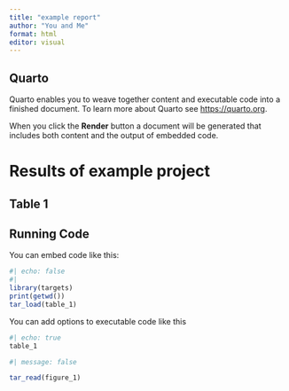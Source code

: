 ```yaml
---
title: "example report"
author: "You and Me"
format: html
editor: visual
---
```


## Quarto

Quarto enables you to weave together content and executable code into a finished document. To learn more about Quarto see <https://quarto.org>.

When you click the **Render** button a document will be generated that includes both content and the output of embedded code.

# Results of example project

## Table 1

## Running Code

You can embed code like this:

```r
#| echo: false
#| 
library(targets)
print(getwd())
tar_load(table_1)
```

You can add options to executable code like this

```r
#| echo: true
table_1
```

```r
#| message: false

tar_read(figure_1)
```
